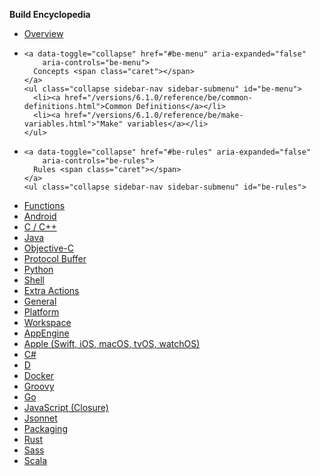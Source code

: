 
**Build Encyclopedia**

<ul class="sidebar-nav">
  <li><a href="/versions/6.1.0/reference/be/overview.html">Overview</a></li>

  <li>

    <a data-toggle="collapse" href="#be-menu" aria-expanded="false"
        aria-controls="be-menu">
      Concepts <span class="caret"></span>
    </a>
    <ul class="collapse sidebar-nav sidebar-submenu" id="be-menu">
      <li><a href="/versions/6.1.0/reference/be/common-definitions.html">Common Definitions</a></li>
      <li><a href="/versions/6.1.0/reference/be/make-variables.html">"Make" variables</a></li>
    </ul>
  </li>

  <li>

    <a data-toggle="collapse" href="#be-rules" aria-expanded="false"
        aria-controls="be-rules">
      Rules <span class="caret"></span>
    </a>
    <ul class="collapse sidebar-nav sidebar-submenu" id="be-rules">
  <li><a href="/versions/6.1.0/reference/be/functions.html">Functions</a></li>
    <li><a href="/versions/6.1.0/reference/be/android.html">Android</a></li>
      <li><a href="/versions/6.1.0/reference/be/c-cpp.html">C / C++</a></li>
      <li><a href="/versions/6.1.0/reference/be/java.html">Java</a></li>
      <li><a href="/versions/6.1.0/reference/be/objective-c.html">Objective-C</a></li>
      <li><a href="/versions/6.1.0/reference/be/protocol-buffer.html">Protocol Buffer</a></li>
      <li><a href="/versions/6.1.0/reference/be/python.html">Python</a></li>
      <li><a href="/versions/6.1.0/reference/be/shell.html">Shell</a></li>
      <li><a href="/versions/6.1.0/reference/be/extra-actions.html">Extra Actions</a></li>
      <li><a href="/versions/6.1.0/reference/be/general.html">General</a></li>
      <li><a href="/versions/6.1.0/reference/be/platform.html">Platform</a></li>
      <li><a href="/versions/6.1.0/reference/be/workspace.html">Workspace</a></li>

  <li><a href="https://github.com/bazelbuild/rules_appengine" target="_blank" rel="noopener">AppEngine</a></li>
  <li><a href="https://github.com/bazelbuild/rules_apple" target="_blank" rel="noopener">Apple (Swift, iOS, macOS, tvOS, watchOS)</a></li>
  <li><a href="https://github.com/bazelbuild/rules_dotnet" target="_blank" rel="noopener">C#</a></li>
  <li><a href="https://github.com/bazelbuild/rules_d" target="_blank" rel="noopener">D</a></li>
  <li><a href="https://github.com/bazelbuild/rules_docker" target="_blank" rel="noopener">Docker</a></li>
  <li><a href="https://github.com/bazelbuild/rules_groovy" target="_blank" rel="noopener">Groovy</a></li>
  <li><a href="https://github.com/bazelbuild/rules_go" target="_blank" rel="noopener">Go</a></li>
  <li><a href="https://github.com/bazelbuild/rules_closure" target="_blank" rel="noopener">JavaScript (Closure)</a></li>
  <li><a href="https://github.com/bazelbuild/rules_jsonnet" target="_blank" rel="noopener">Jsonnet</a></li>
  <li><a href="/versions/6.1.0/reference/be/pkg.html">Packaging</a></li>
  <li><a href="https://github.com/bazelbuild/rules_rust" target="_blank" rel="noopener">Rust</a></li>
  <li><a href="https://github.com/bazelbuild/rules_sass" target="_blank" rel="noopener">Sass</a></li>
  <li><a href="https://github.com/bazelbuild/rules_scala" target="_blank" rel="noopener">Scala</a></li>
  </ul>
  </li>

</ul>
